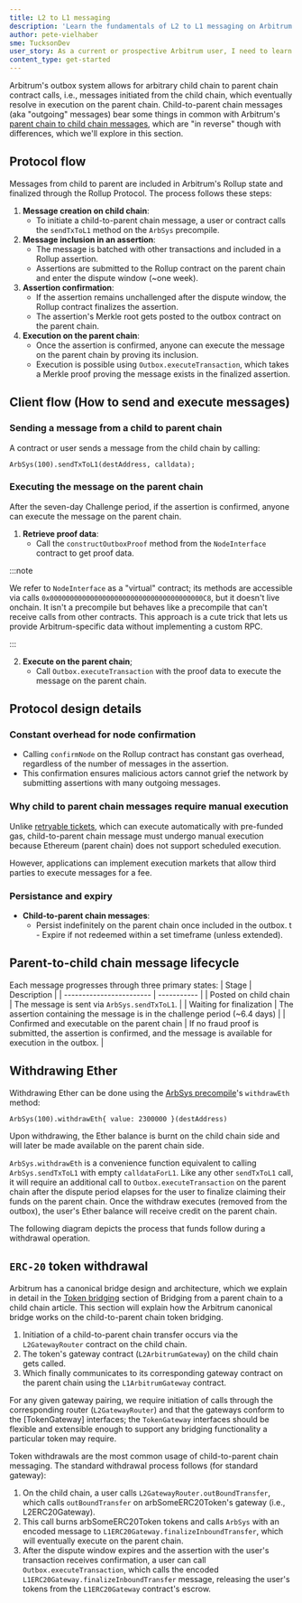 ```yaml
---
title: L2 to L1 messaging
description: 'Learn the fundamentals of L2 to L1 messaging on Arbitrum.'
author: pete-vielhaber
sme: TucksonDev
user_story: As a current or prospective Arbitrum user, I need to learn more about messaging between L2 and L1 on Arbitrum.
content_type: get-started
---
```



<a data-quicklook-from="arbitrum">Arbitrum</a>'s <a data-quicklook-from="outbox">outbox</a> system allows for arbitrary <a data-quicklook-from="child-chain">child chain</a> to <a data-quicklook-from="parent-chain">parent chain</a> contract calls, i.e., messages initiated from the child chain, which eventually resolve in execution on the parent chain. Child-to-parent chain messages (aka "outgoing" messages) bear some things in common with Arbitrum's [parent chain to child chain messages](/how-arbitrum-works/11-l1-to-l2-messaging.mdx), which are "in reverse" though with differences, which we'll explore in this section.

## Protocol flow
Messages from child to parent are included in Arbitrum's Rollup state and finalized through the Rollup Protocol. The process follows these steps:

1. **Message creation on child chain**:
	- To initiate a child-to-parent chain message, a user or contract calls the `sendTxToL1` method on the `ArbSys` precompile.
2. **Message inclusion in an <a data-quicklook-from="assertion">assertion</a>**:
	- The message is batched with other transactions and included in a Rollup assertion.
	- Assertions are submitted to the Rollup contract on the parent chain and enter the dispute window (~one week).
3. **Assertion confirmation**:
	- If the assertion remains unchallenged after the dispute window, the Rollup contract finalizes the assertion.
	- The assertion's Merkle root gets posted to the outbox contract on the parent chain.
4. **Execution on the parent chain**:
	- Once the assertion is confirmed, anyone can execute the message on the parent chain by proving its inclusion.
	- Execution is possible using `Outbox.executeTransaction`, which takes a Merkle proof proving the message exists in the finalized assertion.

## Client flow (How to send and execute messages)
### Sending a message from a child to parent chain
A contract or user sends a message from the child chain by calling:

```solidity
ArbSys(100).sendTxToL1(destAddress, calldata);
```

### Executing the message on the parent chain
After the seven-day <a data-quicklook-from="challenge">Challenge</a> period, if the assertion is confirmed, anyone can execute the message on the parent chain.

1. **Retrieve proof data**:
	- Call the `constructOutboxProof` method from the `NodeInterface` contract to get proof data.

:::note

We refer to `NodeInterface` as a "virtual" contract; its methods are accessible via calls `0x00000000000000000000000000000000000000C8`, but it doesn't live onchain. It isn't a precompile but behaves like a precompile that can't receive calls from other contracts. This approach is a cute trick that lets us provide Arbitrum-specific data without implementing a custom RPC.

:::

2. **Execute on the parent chain**;
	- Call `Outbox.executeTransaction` with the proof data to execute the message on the parent chain.

## Protocol design details
### Constant overhead for node confirmation

- Calling `confirmNode` on the Rollup contract has constant gas overhead, regardless of the number of messages in the assertion.
- This confirmation ensures malicious actors cannot grief the network by submitting assertions with many outgoing messages.

### Why child to parent chain messages require manual execution
Unlike [retryable tickets](/how-arbitrum-works/10-l1-to-l2-messaging.mdx), which can execute automatically with pre-funded gas, child-to-parent chain message must undergo manual execution because Ethereum (parent chain) does not support scheduled execution.

However, applications can implement execution markets that allow third parties to execute messages for a fee.

### Persistance and expiry

- **Child-to-parent chain messages**:
	- Persist indefinitely on the parent chain once included in the outbox.
t	- Expire if not redeemed within a set timeframe (unless extended).

##  Parent-to-child chain message lifecycle
Each message progresses through three primary states:
| Stage                    | Description |
| ------------------------ | ----------- |
| Posted on child chain    | The message is sent via `ArbSys.sendTxToL1`. |
| Waiting for finalization | The assertion containing the message is in the <a data-quicklook-from="challenge-period">challenge period</a> (~6.4 days) |
| Confirmed and executable on the parent chain | If no <a data-quicklook-from="fraud-proof">fraud proof</a> is submitted, the assertion is confirmed, and the message is available for execution in the outbox. |

## Withdrawing Ether
Withdrawing Ether can be done using the [ArbSys precompile](/build-decentralized-apps/precompiles/02-reference.mdx#arbsys)'s `withdrawEth` method:

```solidity
ArbSys(100).withdrawEth{ value: 2300000 }(destAddress)
```

Upon withdrawing, the Ether balance is burnt on the child chain side and will later be made available on the parent chain side.

`ArbSys.withdrawEth` is a convenience function equivalent to calling `ArbSys.sendTxToL1` with empty `calldataForL1`. Like any other `sendTxToL1` call, it will require an additional call to `Outbox.executeTransaction` on the parent chain after the dispute period elapses for the user to finalize claiming their funds on the parent chain. Once the withdraw executes (removed from the outbox), the user's Ether balance will receive credit on the parent chain.

The following diagram depicts the process that funds follow during a withdrawal operation.

<ImageZoom
  src="/img/dapps-withdrawing-ether.svg"
  alt="Process funds follow during withdrawal operation"
  className="img-600px"
/>

## `ERC-20` token withdrawal
Arbitrum has a canonical <a data-quicklook-from="bridge">bridge</a> design and architecture, which we explain in detail in the [Token bridging](/how-arbitrum-works/10-l1-to-l2-messaging.mdx#token-bridging) section of Bridging from a parent chain to a child chain article. This section will explain how the Arbitrum canonical bridge works on the child-to-parent chain token bridging.

1. Initiation of a child-to-parent chain transfer occurs via the `L2GatewayRouter` contract on the child chain.
2. The token's gateway contract (`L2ArbitrumGateway`) on the child chain gets called.
3. Which finally communicates to its corresponding gateway contract on the parent chain using the `L1ArbitrumGateway` contract.

<ImageZoom
  src="/img/dapps-bridge-withdrawals.png"
  alt="Withdrawal process using the gateway"
  className="img-600px"
/>

For any given gateway pairing, we require initiation of calls through the corresponding router (`L2GatewayRouter`) and that the gateways conform to the [TokenGateway] interfaces; the `TokenGateway` interfaces should be flexible and extensible enough to support any bridging functionality a particular token may require.

Token withdrawals are the most common usage of child-to-parent chain messaging. The standard withdrawal process follows (for standard gateway):

1. On the child chain, a user calls `L2GatewayRouter.outBoundTransfer`, which calls `outBoundTransfer` on arbSomeERC20Token's gateway (i.e., L2ERC20Gateway).
2. This call burns arbSomeERC20Token tokens and calls `ArbSys` with an encoded message to `L1ERC20Gateway.finalizeInboundTransfer`, which will eventually execute on the parent chain.
3. After the dispute window expires and the assertion with the user's <a data-quicklook-from="transaction">transaction</a> receives confirmation, a user can call `Outbox.executeTransaction`, which calls the encoded `L1ERC20Gateway.finalizeInboundTransfer` message, releasing the user's tokens from the `L1ERC20Gateway` contract's escrow.